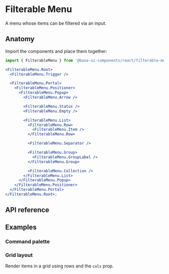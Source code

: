 # Filterable Menu

<Subtitle>A menu whose items can be filtered via an input.</Subtitle>
<Meta
  name="description"
  content="A high-quality, unstyled React filterable menu component that renders a searchable popup list."
/>

<Demo path="./demos/hero" />

## Anatomy

Import the components and place them together:

```jsx title="Anatomy"
import { FilterableMenu } from '@base-ui-components/react/filterable-menu';

<FilterableMenu.Root>
  <FilterableMenu.Trigger />

  <FilterableMenu.Portal>
    <FilterableMenu.Positioner>
      <FilterableMenu.Popup>
        <FilterableMenu.Arrow />

        <FilterableMenu.Status />
        <FilterableMenu.Empty />

        <FilterableMenu.List>
          <FilterableMenu.Row>
            <FilterableMenu.Item />
          </FilterableMenu.Row>

          <FilterableMenu.Separator />

          <FilterableMenu.Group>
            <FilterableMenu.GroupLabel />
          </FilterableMenu.Group>

          <FilterableMenu.Collection />
        </FilterableMenu.List>
      </FilterableMenu.Popup>
    </FilterableMenu.Positioner>
  </FilterableMenu.Portal>
</FilterableMenu.Root>;
```

## API reference

<Reference component="FilterableMenu" parts="Root" />
<Reference
  component="Combobox"
  parts="Trigger, Input, List, Portal, Positioner, Popup, Arrow, Status, Empty, Collection, Row, Item, Group, GroupLabel, Separator"
/>

## Examples

### Command palette

<Demo path="./demos/command-palette" compact />

### Grid layout

Render items in a grid using rows and the `cols` prop.

<Demo path="./demos/grid" compact />
